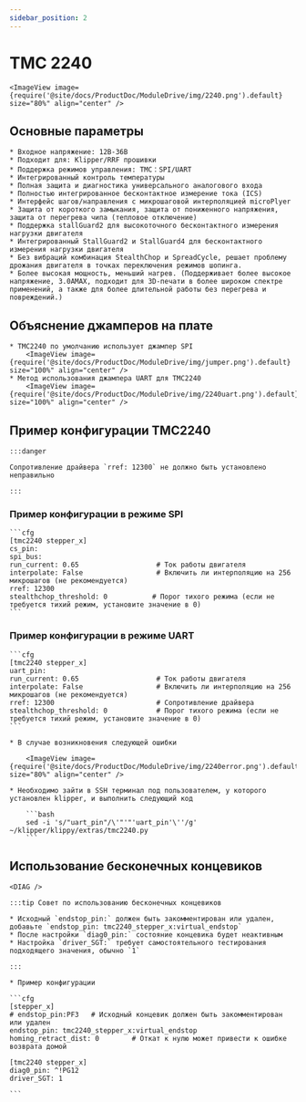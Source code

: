 ```yaml
---
sidebar_position: 2
---
```





# TMC 2240

    <ImageView image={require('@site/docs/ProductDoc/ModuleDrive/img/2240.png').default} size="80%" align="center" />

## Основные параметры

    * Входное напряжение: 12В-36В
    * Подходит для: Klipper/RRF прошивки
    * Поддержка режимов управления: TMC：SPI/UART
    * Интегрированный контроль температуры
    * Полная защита и диагностика универсального аналогового входа
    * Полностью интегрированное бесконтактное измерение тока (ICS)
    * Интерфейс шагов/направления с микрошаговой интерполяцией microPlyer
    * Защита от короткого замыкания, защита от пониженного напряжения, защита от перегрева чипа (тепловое отключение)
    * Поддержка stallGuard2 для высокоточного бесконтактного измерения нагрузки двигателя
    * Интегрированный StallGuard2 и StallGuard4 для бесконтактного измерения нагрузки двигателя
    * Без вибраций комбинация StealthChop и SpreadCycle, решает проблему дрожания двигателя в точках переключения режимов шопинга.
    * Более высокая мощность, меньший нагрев. (Поддерживает более высокое напряжение, 3.0AMAX, подходит для 3D-печати в более широком спектре применений, а также для более длительной работы без перегрева и повреждений.)

## Объяснение джамперов на плате

    * TMC2240 по умолчанию использует джампер SPI
        <ImageView image={require('@site/docs/ProductDoc/ModuleDrive/img/jumper.png').default} size="100%" align="center" />
    * Метод использования джампера UART для TMC2240
        <ImageView image={require('@site/docs/ProductDoc/ModuleDrive/img/2240uart.png').default} size="100%" align="center" />


## Пример конфигурации TMC2240

    :::danger

    Сопротивление драйвера `rref: 12300` не должно быть установлено неправильно

    :::

### Пример конфигурации в режиме SPI

    ```cfg
    [tmc2240 stepper_x]
    cs_pin: 
    spi_bus: 
    run_current: 0.65                   # Ток работы двигателя
    interpolate: False                  # Включить ли интерполяцию на 256 микрошагов (не рекомендуется)
    rref: 12300
    stealthchop_threshold: 0           # Порог тихого режима (если не требуется тихий режим, установите значение в 0)
    ```

### Пример конфигурации в режиме UART

    ```cfg
    [tmc2240 stepper_x]
    uart_pin:
    run_current: 0.65                   # Ток работы двигателя
    interpolate: False                  # Включить ли интерполяцию на 256 микрошагов (не рекомендуется)
    rref: 12300                         # Сопротивление драйвера
    stealthchop_threshold: 0            # Порог тихого режима (если не требуется тихий режим, установите значение в 0)
    ```

    * В случае возникновения следующей ошибки
        
        <ImageView image={require('@site/docs/ProductDoc/ModuleDrive/img/2240error.png').default} size="80%" align="center" />

    * Необходимо зайти в SSH терминал под пользователем, у которого установлен klipper, и выполнить следующий код

        ```bash
        sed -i 's/"uart_pin"/\'"'"'uart_pin'\''/g' ~/klipper/klippy/extras/tmc2240.py
        ```

## Использование бесконечных концевиков

    <DIAG />

    :::tip Совет по использованию бесконечных концевиков

    * Исходный `endstop_pin:` должен быть закомментирован или удален, добавьте `endstop_pin: tmc2240_stepper_x:virtual_endstop`
    * После настройки `diag0_pin:` состояние концевика будет неактивным
    * Настройка `driver_SGT:` требует самостоятельного тестирования подходящего значения, обычно `1`

    :::

    * Пример конфигурации

    ```cfg
    [stepper_x]
    # endstop_pin:PF3   # Исходный концевик должен быть закомментирован или удален
    endstop_pin: tmc2240_stepper_x:virtual_endstop
    homing_retract_dist: 0        # Откат к нулю может привести к ошибке возврата домой

    [tmc2240 stepper_x]
    diag0_pin: ^!PG12
    driver_SGT: 1

    ```
